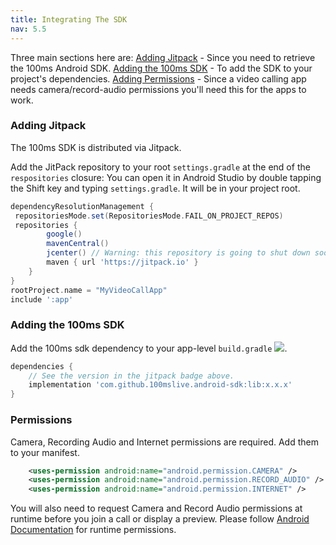 ---
title: Integrating The SDK
nav: 5.5
---

Three main sections here are:
[Adding Jitpack](#adding-jitpack) - Since you need to retrieve the 100ms Android SDK.
[Adding the 100ms SDK](#adding-the-100ms-sdk) - To add the SDK to your project's dependencies.
[Adding Permissions](#permissions) - Since a video calling app needs camera/record-audio permissions you'll need this for the apps to work.

### Adding Jitpack

The 100ms SDK is distributed via Jitpack.

Add the JitPack repository to your root `settings.gradle` at the end of the `respositories` closure:
You can open it in Android Studio by double tapping the Shift key and typing `settings.gradle`. It will be in your project root.

```json{7}:settings.gradle
dependencyResolutionManagement {
 repositoriesMode.set(RepositoriesMode.FAIL_ON_PROJECT_REPOS)
 repositories {
        google()
        mavenCentral()
        jcenter() // Warning: this repository is going to shut down soon
        maven { url 'https://jitpack.io' }
    }
}
rootProject.name = "MyVideoCallApp"
include ':app'

```

### Adding the 100ms SDK
Add the 100ms sdk dependency to your app-level `build.gradle` [![](https://jitpack.io/v/100mslive/android-sdk.svg)](https://jitpack.io/#100mslive/android-sdk).

```json{3,4}:build.gradle
dependencies {
    // See the version in the jitpack badge above.
    implementation 'com.github.100mslive.android-sdk:lib:x.x.x'
}
```

### Permissions

Camera, Recording Audio and Internet permissions are required. Add them to your manifest.

```xml:AndroidManifest.xml
    <uses-permission android:name="android.permission.CAMERA" />
    <uses-permission android:name="android.permission.RECORD_AUDIO" />
    <uses-permission android:name="android.permission.INTERNET" />
```

You will also need to request Camera and Record Audio permissions at runtime before you join a call or display a preview. Please follow [Android Documentation](https://developer.android.com/training/permissions/requesting#request-permission) for runtime permissions.
